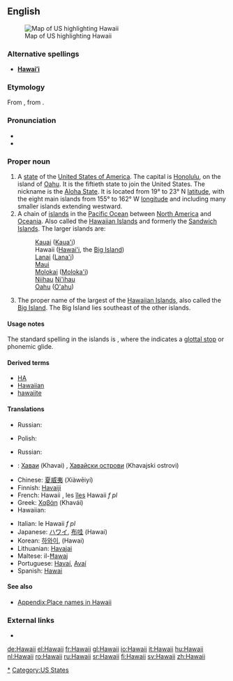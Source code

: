 {{also|Hawaiʻi}}
==English==
{{wikipedia}}
[[Image:Map of USA highlighting Hawaii.png|thumb|right|Map of US highlighting Hawaii]]

===Alternative spellings===
* '''[[Hawaiʻi]]'''

===Etymology===
From {{etyl|haw|en}} {{term|Hawai'i|lang=haw}}, from {{proto|Polynesian|hawaiki|lang=en}}.

===Pronunciation===
* {{IPA|/həˈwaɪiː/}}
* {{audio|en-us-Hawaii.ogg|Audio (US)}}

===Proper noun===
{{en-proper noun}}

# A [[state]] of the [[United States of America]]. The capital is [[Honolulu]], on the island of [[Oahu]]. It is the fiftieth state to join the United States. The nickname is the [[Aloha State]]. It is located from 19° to 23° N [[latitude]], with the eight main islands from 155° to 162° W [[longitude]] and including many smaller islands extending westward.
# A chain of [[island]]s in the [[Pacific Ocean]] between [[North America]] and [[Oceania]]. Also called the [[Hawaiian Islands]] and formerly the [[Sandwich Islands]]. The larger islands are:
#: [[Kauai]] ([[Kaua'i]])
#: Hawaii ([[Hawai'i]], the [[Big Island]])
#: [[Lanai]] ([[Lana'i]])
#: [[Maui]]
#: [[Molokai]] ([[Moloka'i]])
#: [[Niihau]] [[Ni'ihau]]
#: [[Oahu]] ([[O'ahu]])
# The proper name of the largest of the [[Hawaiian Islands]], also called the [[Big Island]]. The Big Island lies southeast of the other islands.

====Usage notes====
The standard spelling in the islands is '''{{unicode|Hawaiʻi}}''', where the {{unicode|ʻ}} indicates a [[glottal stop]] or phonemic glide.

====Derived terms====
* [[HA]]
* [[Hawaiian]]
* [[hawaiite]]

====Translations====
{{trans-top|a state of the United States}}
* Russian: {{t-|ru|Гавайи|tr=Gaváji|sc=Cyrl}}
{{trans-mid}}
{{trans-bottom}}

{{trans-top|chain of islands}}
* Polish: {{t-|pl|Hawaje|p}}
{{trans-mid}}
* Russian: {{t-|ru|Гавайи|tr=Gaváji|sc=Cyrl}}
{{trans-bottom}}

{{trans-top|largest of the Hawaiian Islands}}
{{trans-mid}}
{{trans-bottom}}

{{checktrans-top}}
* {{ttbc|Bulgarian}}: [[Хаваи]] (Khavai) {{p}}, [[Хавайски острови]] (Khavajski ostrovi) {{p}}
* Chinese: [[夏威夷]] (Xiàwēiyí)
* Finnish: [[Havaiji]]
* French: Hawaii {{m}}, les [[îles]] Hawaii ''f pl''
* Greek: [[Χαβάη]] (Khavái)
* Hawaiian: {{unicode|[[Hawaiʻi]]}}
{{checktrans-mid}}
* Italian: le Hawaii ''f pl''
* Japanese: [[ハワイ]], [[布哇]] (Hawai)
* Korean: [[하와이]], (Hawai)
* Lithuanian: [[Havajai]]
* Maltese: il-[[Ħawaj]]
* Portuguese: [[Havaí]], [[Avaí]] {{m}}
* Spanish: [[Hawai]]
{{checktrans-bottom}}

====See also====
* [[Appendix:Place names in Hawaii]]

===External links===
* {{pedialite}}

[[Category:Hawaii|*]]
[[Category:US States]]

[[de:Hawaii]]
[[el:Hawaii]]
[[fr:Hawaii]]
[[gl:Hawaii]]
[[io:Hawaii]]
[[it:Hawaii]]
[[hu:Hawaii]]
[[nl:Hawaii]]
[[ro:Hawaii]]
[[ru:Hawaii]]
[[sr:Hawaii]]
[[fi:Hawaii]]
[[sv:Hawaii]]
[[zh:Hawaii]]